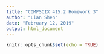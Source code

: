 ```yaml
---
title: "COMPSCIX 415.2 Homework 3"
author: "Lian Shen"
date: "February 12, 2019"
output: html_document
---
```


```r
knitr::opts_chunk$set(echo = TRUE)
```
